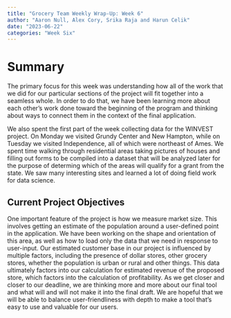 ```yaml
---
title: "Grocery Team Weekly Wrap-Up: Week 6"
author: "Aaron Null, Alex Cory, Srika Raja and Harun Celik"
date: "2023-06-22"
categories: "Week Six"
---
```


# Summary

The primary focus for this week was understanding how all of the work that we did for our particular sections of the project will fit together into a seamless whole. In order to do that, we have been learning more about each other's work done toward the beginning of the program and thinking about ways to connect them in the context of the final application.

We also spent the first part of the week collecting data for the WINVEST project. On Monday we visited Grundy Center and New Hampton, while on Tuesday we visited Independence, all of which were northeast of Ames. We spent time walking through residential areas taking pictures of houses and filling out forms to be compiled into a dataset that will be analyzed later for the purpose of determing which of the areas will qualify for a grant from the state. We saw many interesting sites and learned a lot of doing field work for data science.

## Current Project Objectives

One important feature of the project is how we measure market size. This involves getting an estimate of the population around a user-defined point in the application. We have been working on the shape and orientation of this area, as well as how to load only the data that we need in response to user-input. Our estimated customer base in our project is influenced by multiple factors, including the presence of dollar stores, other grocery stores, whether the population is urban or rural and other things. This data ultimately factors into our calculation for estimated revenue of the proposed store, which factors into the calculation of profitability. As we get closer and closer to our deadline, we are thinking more and more about our final tool and what will and will not make it into the final draft. We are hopeful that we will be able to balance user-friendliness with depth to make a tool that's easy to use and valuable for our users.
